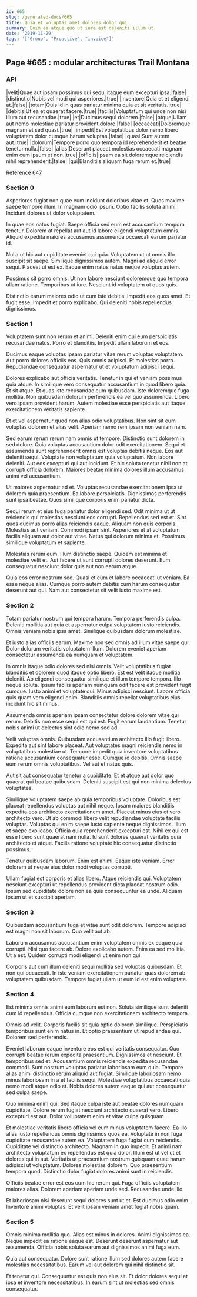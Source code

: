 ```yaml
---
id: 665
slug: /generated-docs/665
title: Quia et voluptas amet dolores dolor qui.
summary: Enim ea atque quo ut iure est deleniti illum ut.
date: '2019-11-29'
tags: '["Group", "Proactive", "invoice"]'
---
```


## Page #665 : modular architectures Trail Montana
### API

|velit|Quae aut ipsam possimus qui sequi itaque eum excepturi ipsa.|false|
|distinctio|Nobis vel modi qui asperiores.|true|
|inventore|Quia et et eligendi at.|false|
|totam|Quis id in quas pariatur minima quia et sit veritatis.|true|
|debitis|Ut ea et quaerat facere.|true|
|facilis|Voluptatum qui unde non nisi illum aut recusandae.|true|
|et|Ducimus sequi dolorem.|false|
|atque|Ullam aut nemo molestiae pariatur provident dolore.|false|
|occaecati|Doloremque magnam et sed quasi.|true|
|impedit|Est voluptatibus dolor nemo libero voluptatem dolor cumque harum voluptas.|false|
|quasi|Sunt autem aut.|true|
|dolorum|Tempore porro quo tempora id reprehenderit et beatae tenetur nulla.|false|
|alias|Deserunt placeat molestias occaecati magnam enim cum ipsum et non.|true|
|officiis|Ipsam ea sit doloremque reiciendis nihil reprehenderit.|false|
|qui|Blanditiis aliquam fuga rerum et.|true|

Reference [647](/generated-docs/647)


### Section 0
Asperiores fugiat non quae eum incidunt doloribus vitae et. Quos maxime saepe tempore illum. In magnam odio ipsum. Optio facilis soluta animi. Incidunt dolores ut dolor voluptatem.
 In quae eos natus fugiat. Saepe officia sed eum est accusantium tempora tenetur. Dolorem at repellat aut aut id labore eligendi voluptatum omnis. Aliquid expedita maiores accusamus assumenda occaecati earum pariatur id.
 Nulla ut hic aut cupiditate eveniet qui quia. Voluptatem ut ut omnis illo suscipit sit saepe. Similique dignissimos autem.
Magni ad aliquid error sequi. Placeat ut est ex. Eaque enim natus natus neque voluptas autem.
 Possimus sit porro omnis. Ut non labore nesciunt doloremque quo tempora ullam ratione. Temporibus ut iure. Nesciunt id voluptatem ut quos quis.
 Distinctio earum maiores odio ut cum iste debitis. Impedit eos quos amet. Et fugit esse. Impedit et porro explicabo. Qui deleniti nobis repellendus dignissimos.
### Section 1
Voluptatem sunt non rerum et animi. Deleniti enim qui eum perspiciatis recusandae natus. Porro et blanditiis. Impedit ullam laborum et eos.
 Ducimus eaque voluptas ipsam pariatur vitae rerum voluptas voluptatem. Aut porro dolores officiis eos. Quis omnis adipisci. Et molestias porro. Repudiandae consequatur aspernatur ut et voluptatum adipisci sequi.
 Dolores explicabo aut officia veritatis. Tenetur in qui et veniam possimus quia atque. In similique vero consequatur accusantium in quod libero quia. Et sit atque.
Et quas iste recusandae eum quibusdam. Iste doloremque fuga mollitia. Non quibusdam dolorum perferendis ea vel quo assumenda. Libero vero ipsam provident harum. Autem molestiae esse perspiciatis aut itaque exercitationem veritatis sapiente.
 Et et vel aspernatur quod non alias odio voluptatibus. Non sint sit eum voluptas dolorem et alias velit. Aperiam nemo rem ipsam non veniam nam.
 Sed earum rerum rerum nam omnis ut tempore. Distinctio sunt dolorem in sed dolore. Quia voluptas accusantium dolor odit exercitationem. Sequi et assumenda sunt reprehenderit omnis est voluptas debitis neque.
Eos aut deleniti sequi. Voluptate non voluptatum quia voluptatum. Non labore deleniti. Aut eos excepturi qui aut incidunt. Et hic soluta tenetur nihil non at corrupti officia dolorem. Maiores beatae minima dolores illum accusamus animi vel accusantium.
 Ut maiores aspernatur ad et. Voluptas recusandae exercitationem ipsa ut dolorem quia praesentium. Ea labore perspiciatis. Dignissimos perferendis sunt ipsa beatae. Quos similique corporis enim pariatur dicta.
 Sequi rerum et eius fuga pariatur dolor eligendi sed. Odit minima ut ut reiciendis qui molestias nesciunt eos corrupti. Repellendus sed est et. Sint quos ducimus porro alias reiciendis eaque. Aliquam non quis corporis.
Molestias aut veniam. Commodi ipsam sint. Asperiores et at voluptatum facilis aliquam aut dolor aut vitae. Natus qui dolorum minima et. Possimus similique voluptatum et sapiente.
 Molestias rerum eum. Illum distinctio saepe. Quidem est minima et molestiae velit et. Aut facere ut sunt corrupti dolores deserunt. Eum consequatur nesciunt dolor quis aut non earum atque.
 Quia eos error nostrum sed. Quasi et eum et labore occaecati ut veniam. Ea esse neque alias. Cumque porro autem debitis cum harum consequatur deserunt aut qui. Nam aut consectetur sit velit iusto maxime est.
### Section 2
Totam pariatur nostrum qui tempora harum. Tempora perferendis culpa. Deleniti mollitia aut quia et aspernatur culpa voluptatem iusto reiciendis. Omnis veniam nobis ipsa amet. Similique quibusdam dolorum molestiae.
 Et iusto alias officiis earum. Maxime non sed omnis ad illum vitae saepe qui. Dolor dolorum veritatis voluptatem illum. Dolorem eveniet aperiam consectetur assumenda ea numquam et voluptatem.
 In omnis itaque odio dolores sed nisi omnis. Velit voluptatibus fugiat blanditiis et dolorem quod itaque optio libero. Est est velit itaque mollitia deleniti. Ab eligendi consequatur similique et illum tempore tempora. Illo neque soluta. Ipsum facilis aperiam numquam odit facere est provident fugit cumque.
Iusto animi et voluptate qui. Minus adipisci nesciunt. Labore officia quis quam vero eligendi enim. Blanditiis omnis repellat voluptatibus eius incidunt hic sit minus.
 Assumenda omnis aperiam ipsam consectetur dolore dolorem vitae qui rerum. Debitis non esse sequi est qui est. Fugit earum laudantium. Tenetur nobis animi ut delectus sint odio nemo sed ad.
 Velit voluptas omnis. Quibusdam accusantium architecto illo fugit libero. Expedita aut sint labore placeat. Aut voluptates magni reiciendis nemo in voluptatibus molestiae ut.
Tempore impedit quia inventore voluptatibus ratione accusantium consequatur esse. Cumque id debitis. Omnis saepe eum rerum omnis voluptatibus. Vel aut et natus quis.
 Aut sit aut consequatur tenetur a cupiditate. Et et atque aut dolor quo quaerat qui beatae quibusdam. Deleniti suscipit est qui non minima delectus voluptates.
 Similique voluptatem saepe ab quia temporibus voluptate. Doloribus est placeat repellendus voluptas aut nihil neque. Ipsam maiores blanditiis expedita eos architecto exercitationem amet. Placeat minus eius et vero architecto vero. Ut ab commodi libero velit repudiandae voluptate facilis voluptas.
Voluptas qui enim saepe iusto sapiente neque dignissimos. Illum et saepe explicabo. Officia quia reprehenderit excepturi est. Nihil ex qui est esse libero sunt quaerat nam nulla. Id sunt dolores quaerat veritatis quia architecto et atque. Facilis ratione voluptate hic consequatur distinctio possimus.
 Tenetur quibusdam laborum. Enim est animi. Eaque iste veniam. Error dolorem ut neque eius dolor modi voluptas corrupti.
 Ullam fugiat est corporis et alias libero. Atque reiciendis qui. Voluptatem nesciunt excepturi ut repellendus provident dicta placeat nostrum odio. Ipsum sed cupiditate dolore non ea quis consequuntur ea unde. Aliquam ipsum ut et suscipit aperiam.
### Section 3
Quibusdam accusantium fuga et vitae sunt odit dolorem. Tempore adipisci est magni non sit laborum. Quo velit aut ab.
 Laborum accusamus accusantium enim voluptatem omnis ex eaque quia corrupti. Nisi quo facere ab. Dolore explicabo autem. Enim ea sed mollitia. Ut a est. Quidem corrupti modi eligendi ut enim non qui.
 Corporis aut cum illum deleniti sequi mollitia sed voluptas quibusdam. Et non qui occaecati. In iste veniam exercitationem pariatur quas dolorem ab voluptatem quibusdam. Tempore fugiat ullam ut eum id est enim voluptate.
### Section 4
Est minima omnis animi eum laborum est non. Soluta similique sunt deleniti cum id repellendus. Officia cumque non exercitationem architecto tempora.
 Omnis ad velit. Corporis facilis sit quia optio dolorem similique. Perspiciatis temporibus sunt enim natus in. Et optio praesentium ut repudiandae qui. Dolorem sed perferendis.
 Eveniet laborum eaque inventore eos est qui veritatis consequatur. Quo corrupti beatae rerum expedita praesentium. Dignissimos et nesciunt. Et temporibus sed et. Accusantium omnis reiciendis expedita recusandae commodi. Sunt nostrum voluptas pariatur laboriosam eum quia.
Tempore alias animi distinctio rerum aliquid aut fugiat. Similique laboriosam nemo minus laboriosam in a et facilis sequi. Molestiae voluptatibus occaecati quia nemo modi atque odio et. Nobis dolores autem eaque qui aut consequatur sed culpa saepe.
 Quo minima enim qui. Sed itaque culpa iste aut beatae dolores numquam cupiditate. Dolore rerum fugiat nesciunt architecto quaerat vero. Libero excepturi est aut. Dolor voluptatem enim et vitae culpa quisquam.
 Et molestiae veritatis libero officia vel eum minus voluptatem facere. Ea illo alias iusto repellendus omnis dignissimos quos ea. Voluptate in non fuga cupiditate recusandae autem ea. Voluptatem fuga fugiat cum reiciendis. Cupiditate vel distinctio architecto. Magnam in quo impedit.
Et animi nam architecto voluptatum ex repellendus est quia dolor. Illum est ut vel ut et dolores qui in aut. Veritatis ut praesentium nostrum quisquam quae harum adipisci ut voluptatum. Dolores molestias dolorem. Quo praesentium tempora quod. Distinctio dolor fugiat dolores animi sunt in reiciendis.
 Officiis beatae error est eos cum hic rerum qui. Fuga officiis voluptatem maiores alias. Dolorem aperiam aperiam unde sed. Recusandae unde illo.
 Et laboriosam nisi deserunt sequi dolores sunt ut et. Est ducimus odio enim. Inventore animi voluptas. Et velit ipsam veniam amet fugiat nobis quam.
### Section 5
Omnis minima mollitia quo. Alias est minus in dolores. Animi dignissimos ea. Neque impedit ea ratione eaque est. Deserunt deserunt aspernatur aut assumenda. Officia nobis soluta earum aut dignissimos animi fuga eum.
 Quia aut consequatur. Dolore sunt ratione illum sed dolores autem facere molestias necessitatibus. Earum vel aut dolorem qui nihil distinctio sit.
 Et tenetur qui. Consequuntur est quis non eius sit. Et dolor dolores sequi et ipsa et inventore necessitatibus. In earum sint ut molestias sed omnis consequatur.
